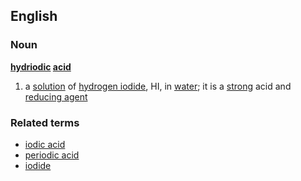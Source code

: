 ==English==
===Noun===
'''[[hydriodic]] [[acid]]'''
#{{chemistry}} a [[solution]] of [[hydrogen iodide]], HI, in [[water]]; it is a [[strong]] acid and [[reducing agent]]
===Related terms===
*[[iodic acid]]
*[[periodic acid]]
*[[iodide]]